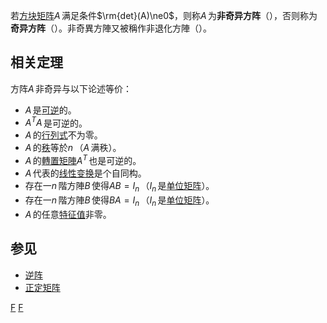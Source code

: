 {{线性代数}}
若[[方块矩阵|方块矩阵]]<math>A\,</math>满足条件<math>\rm{det}(A)\ne0</math>，则称<math>A\,</math>为'''非奇异方阵'''（{{lang|en|nonsingular matrix}}），否则称为'''奇异方阵'''（{{lang|en|singular matrix}}）。非奇異方陣又被稱作非退化方陣（{{lang|en|nondegenerate matrix}}）。

==相关定理==
方阵<math>A\,</math>非奇异与以下论述等价：

* <math>A\,</math>是[[逆矩陣|可逆]]的。
* <math>A^TA\,</math>是可逆的。
* <math>A\,</math>的[[行列式|行列式]]不为零。
* <math>A\,</math>的[[矩陣的秩|秩]]等於<math>n\,</math>（<math>A\,</math>满秩）。
* <math>A\,</math>的[[轉置矩陣|轉置矩陣]]<math>A^T\,</math>也是可逆的。
* <math>A\,</math>代表的[[线性变换|线性变换]]是个自同构。
* 存在一<math>n\,</math>階方陣<math>B\,</math>使得<math>AB=I_n\,</math>（<math>I_n\,</math>是[[单位矩阵|单位矩阵]]）。
* 存在一<math>n\,</math>階方陣<math>B\,</math>使得<math>BA=I_n\,</math>（<math>I_n\,</math>是[[单位矩阵|单位矩阵]]）。
* <math>A\,</math>的任意[[特征值|特征值]]非零。

==参见==
* [[逆阵|逆阵]]
* [[正定矩阵|正定矩阵]]

[[Category:矩阵|F]]
[[Category:线性代数|F]]